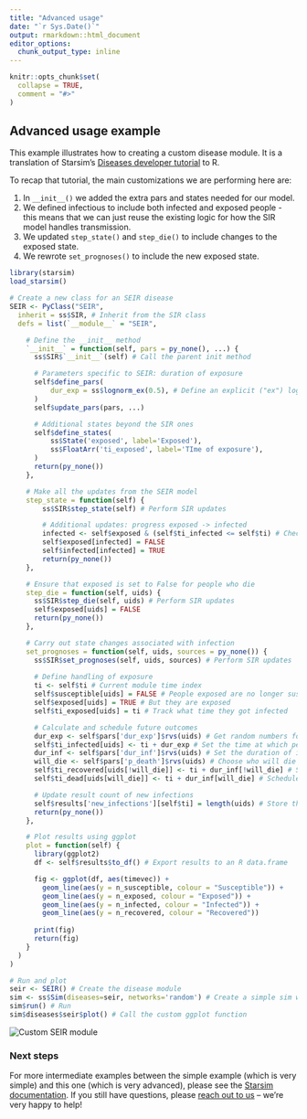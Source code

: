 ```yaml
---
title: "Advanced usage"
date: "`r Sys.Date()`"
output: rmarkdown::html_document
editor_options: 
  chunk_output_type: inline
---
```


```r
knitr::opts_chunk$set(
  collapse = TRUE,
  comment = "#>"
)
```

## Advanced usage example

This example illustrates how to creating a custom disease module. It is a translation of Starsim's [Diseases developer tutorial](https://docs.starsim.org/tutorials/dev_tut_diseases.html) to R.

To recap that tutorial, the main customizations we are performing here are:

#. In `__init__()` we added the extra pars and states needed for our model.
#. We defined infectious to include both infected and exposed people - this means that we can just reuse the existing logic for how the SIR model handles transmission.
#. We updated `step_state()` and `step_die()` to include changes to the exposed state.
#. We rewrote `set_prognoses()` to include the new exposed state.

```r
library(starsim)
load_starsim()

# Create a new class for an SEIR disease
SEIR <- PyClass("SEIR", 
  inherit = ss$SIR, # Inherit from the SIR class
  defs = list(`__module__` = "SEIR",

    # Define the __init__ method
    `__init__` = function(self, pars = py_none(), ...) {
      ss$SIR$`__init__`(self) # Call the parent init method

      # Parameters specific to SEIR: duration of exposure
      self$define_pars(
          dur_exp = ss$lognorm_ex(0.5), # Define an explicit ("ex") lognormal distribution with a mean of 0.5
      )
      self$update_pars(pars, ...)

      # Additional states beyond the SIR ones
      self$define_states(
          ss$State('exposed', label='Exposed'),
          ss$FloatArr('ti_exposed', label='TIme of exposure'),
      )
      return(py_none())
    },

    # Make all the updates from the SEIR model
    step_state = function(self) {
        ss$SIR$step_state(self) # Perform SIR updates

        # Additional updates: progress exposed -> infected
        infected <- self$exposed & (self$ti_infected <= self$ti) # Check who is scheduled to become infected
        self$exposed[infected] = FALSE
        self$infected[infected] = TRUE
        return(py_none())
    },

    # Ensure that exposed is set to False for people who die
    step_die = function(self, uids) {
      ss$SIR$step_die(self, uids) # Perform SIR updates
      self$exposed[uids] = FALSE
      return(py_none())
    },

    # Carry out state changes associated with infection
    set_prognoses = function(self, uids, sources = py_none()) {
      ss$SIR$set_prognoses(self, uids, sources) # Perform SIR updates
      
      # Define handling of exposure
      ti <- self$ti # Current module time index
      self$susceptible[uids] = FALSE # People exposed are no longer susceptible
      self$exposed[uids] = TRUE # But they are exposed
      self$ti_exposed[uids] = ti # Track what time they got infected

      # Calculate and schedule future outcomes
      dur_exp <- self$pars['dur_exp']$rvs(uids) # Get random numbers for the duration of exposure
      self$ti_infected[uids] <- ti + dur_exp # Set the time at which people move from exposed to infected
      dur_inf <- self$pars['dur_inf']$rvs(uids) # Set the duration of infection
      will_die <- self$pars['p_death']$rvs(uids) # Choose who will die
      self$ti_recovered[uids[!will_die]] <- ti + dur_inf[!will_die] # Schedule people to recover
      self$ti_dead[uids[will_die]] <- ti + dur_inf[will_die] # Schedule people to die

      # Update result count of new infections
      self$results['new_infections'][self$ti] = length(uids) # Store the number of new infections in the results
      return(py_none())
    },

    # Plot results using ggplot
    plot = function(self) {
      library(ggplot2)
      df <- self$results$to_df() # Export results to an R data.frame

      fig <- ggplot(df, aes(timevec)) + 
        geom_line(aes(y = n_susceptible, colour = "Susceptible")) + 
        geom_line(aes(y = n_exposed, colour = "Exposed")) +
        geom_line(aes(y = n_infected, colour = "Infected")) +
        geom_line(aes(y = n_recovered, colour = "Recovered"))
      
      print(fig)
      return(fig)
    }
  )
)

# Run and plot
seir <- SEIR() # Create the disease module
sim <- ss$Sim(diseases=seir, networks='random') # Create a simple sim with default parameters
sim$run() # Run
sim$diseases$seir$plot() # Call the custom ggplot function
```
<img src="advanced-seir.png" alt="Custom SEIR module" />


### Next steps

For more intermediate examples between the simple example (which is very simple) and this one (which is very advanced), please see the [Starsim documentation](https://docs.starsim.org). If you still have questions, please [reach out to us](mailto:info@starsim.org) -- we're very happy to help!